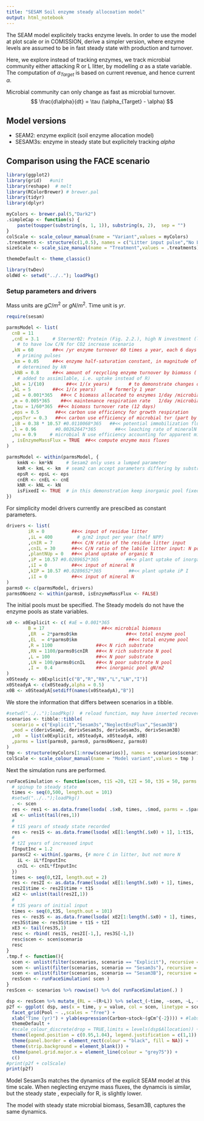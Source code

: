 ```yaml
---
title: "SESAM Soil enzyme steady allocoation model"
output: html_notebook
---
```


The SEAM model explicitely tracks enzyme levels. In order to use the model at plot scale or in COMISSION, derive a simpler version, where enzyme levels are assumed to be in fast steady state with production and turnover.

Here, we explore instead of tracking enzymes, we track microbial community either
attacking R or L litter, by modelling $\alpha$ as a state variable. The computation
of $\alpha_{Target}$ is based on current revenue, and hence current $\alpha$.

Microbial community can only change as fast as microbial turnover.
$$
\frac{d\alpha}{dt} = \tau (\alpha_{Target} - \alpha) 
$$

## Model versions
- SEAM2: enzyme explicit (soil enzyme allocation model)
- SESAM3s: enzyme in steady state but explicitely tracking $alpha$

## Comparison using the FACE scenario
```r
library(ggplot2)
library(grid)   #unit
library(reshape)  # melt
library(RColorBrewer) # brewer.pal
library(tidyr)
library(dplyr)

myColors <- brewer.pal(5,"Dark2")	
.simpleCap <- function(s) {
    paste(toupper(substring(s, 1, 1)), substring(s, 2),  sep = "")
}
colScale <- scale_colour_manual(name = "Variant",values = myColors)
.treatments <- structure(c(1,0.5), names = c("Litter input pulse","No Litter input"))
sizeScale <- scale_size_manual(name = "Treatment",values = .treatments)

themeDefault <- theme_classic()  
```

```r
library(twDev)
oldWd <- setwd("../.."); loadPkg()
```


### Setup parameters and drivers
Mass units are $gC/m^2$ or $gN/m^2$. Time unit is $yr$.
```r
require(sesam)

parmsModel <- list(
  cnB = 11
  ,cnE = 3.1     # Sterner02: Protein (Fig. 2.2.), high N investment (low P) need 
    # to have low C/N for CO2 increase scenario
  ,kN = 60       ##<< /yr enzyme turnover 60 times a year, each 6 days -> fast 
    # priming pulses
  ,km = 0.05     ##<< enzyme half-saturation constant, in magnitude of enzymes, 
    # determined by kN
  ,kNB = 0.8     ##<< amount of recycling enzyme turnover by biomass (
    # added to assimilable, i.e. uptake instead of R)
  ,kR = 1/(10)        ##<< 1/(x years)       # to demonstrate changes on short time scale
  ,kL = 5        ##<< 1/(x years)     # formerly 1 year
  ,aE = 0.001*365   ##<< C biomass allocated to enzymes 1/day /microbial biomass
  ,m = 0.005*365    ##<< maintenance respiration rate   1/day /microbial biomass, Bogedom Fig. 1
  ,tau = 1/60*365  ##<< biomass turnover rate (12 days)
  ,eps = 0.5      ##<< carbon use efficiency for growth respiration
  ,epsTvr = 0.3   ##<< carbon use efficiency of microbial tvr (part by predators which respire and corresponding amount of N must be mineralized)
  ,iB = 0.38 * 10.57 #0.0110068*365   ##<< potential immobilization flux rate (immoPot = iB I)
  ,l = 0.96       #0.00262647*365       ##<< leaching rate of mineralN l I
  ,nu = 0.9     # microbial N use efficiency accounting for apparent minceralization of N during uptake in heterogeneous soils
  , isEnzymeMassFlux = TRUE  ##<< compute enzyme mass fluxes
)

parmsModel <- within(parmsModel, {
    kmkN <- km*kN     # Sesam2 only uses a lumped parameter
    kmR <- kmL <- km  # seam2 can accept parameters differing by substrate
    epsR <- epsL <- eps
    cnER <- cnEL <- cnE 
    kNR <- kNL <- kN    
    isFixedI <- TRUE  # in this demonstration keep inorganic pool fixed
})

```

For simplicity model drivers currently are prescibed as constant parameters.
```r
drivers <- list(
        iR = 0          ##<< input of residue litter
        ,iL = 400         # g/m2 input per year (half NPP)
        ,cnIR = 7       ##<< C/N ratio of the residue litter input
        ,cnIL = 30      ##<< C/N ratio of the labile litter input: N poor substrate, here no inorganic N supply, 
        ,plantNUp = 0   ##<< pland uptake of organic N
        ,iP = 10.57 #0.0289652*365          ##<< plant uptake of inorganic N (I), currently as absolute flux
        ,iI = 0         ##<< input of mineral N
        ,kIP = 10.57 #0.0289652*365          ##<< plant uptake iP I
        ,iI = 0         ##<< input of mineral N
)
parms0 <- c(parmsModel, drivers)
parms0Noenz <- within(parms0, isEnzymeMassFlux <- FALSE)
```

The initial pools must be specified. The Steady models do not have the enzyme pools as state variables.
```r
x0 <- x0Explicit <- c( #aE = 0.001*365
        B = 17                     ##<< microbial biomass 
        ,ER  = 2*parms0$km                  ##<< total enzyme pool
        ,EL  = 4*parms0$km                   ##<< total enzyme pool
        ,R = 1100                ##<< N rich substrate
        ,RN = 1100/parms0$cnIR   ##<< N rich substrate N pool
        ,L = 100                 ##<< N poor substrate
        ,LN = 100/parms0$cnIL    ##<< N poor substrate N pool
        ,I =  0.4                ##<< inorganic pool gN/m2
)
x0Steady <- x0Explicit[c("B","R","RN","L","LN","I")]
x0SteadyA <- c(x0Steady,alpha = 0.5)
x0B <- x0SteadyA[setdiff(names(x0SteadyA),"B")]
```

We store the information that differs between scenarios in a tibble.
```r
#setwd("../..");loadPkg()  # reload function, may have inserted recover
scenarios <- tibble::tibble(
  scenario = c("Explicit","Sesam3s","NeglectEnzFlux","Sesam3B")
  ,mod = c(derivSeam2, derivSesam3s, derivSesam3s, derivSesam3B)
  ,x0  = list(x0Explicit, x0SteadyA, x0SteadyA, x0B)
  ,parms = list(parms0, parms0, parms0Noenz, parms0)
)
tmp <- structure(myColors[1:nrow(scenarios)], names = scenarios$scenario)
colScale <- scale_colour_manual(name = "Model variant",values = tmp )
```

Next the simulation runs are performed.
```r
runFaceSimulation <- function(scen, t1S =20, t2I = 50, t3S = 50, parms = parms0){
  # spinup to steady state
  times <- seq(0,500, length.out = 101)
  #setwd("../..");loadPkg()
  . <- scen
  res <- res1 <- as.data.frame(lsoda( .$x0, times, .$mod, parms = .$parms))
  xE <- unlist(tail(res,1))
  #
  # t1S years of steady state recorded
  res <- res1S <- as.data.frame(lsoda( xE[1:length(.$x0) + 1], 1:t1S, .$mod, parms = .$parms))
  #
  # t2I years of increased input
  fInputInc = 1.2
  parmsC2 <- within(.$parms, {# more C in litter, but not more N 
    iL <- iL*fInputInc
    cnIL <- cnIL*fInputInc
  }) 
  times <- seq(0,t2I, length.out = 2)
  res <- res2I <- as.data.frame(lsoda( xE[1:length(.$x0) + 1], times, .$mod, parms = parmsC2))
  res2I$time <- res2I$time + t1S 
  xE2 <- unlist(tail(res2I,1))
  #
  # t3S years of initial input
  times <- seq(0,t3S, length.out = 101)
  res <- res3S <- as.data.frame(lsoda( xE2[1:length(.$x0) + 1], times, .$mod, parms = .$parms))
  res3S$time <- res3S$time + t1S + t2I
  xE3 <- tail(res3S,1)
  resc <- rbind( res1S, res2I[-1,], res3S[-1,])
  resc$scen <- scen$scenario
  resc
}
.tmp.f <- function(){
  scen <- unlist(filter(scenarios, scenario == "Explicit"), recursive = FALSE)
  scen <- unlist(filter(scenarios, scenario == "Sesam3s"), recursive = FALSE)
  scen <- unlist(filter(scenarios, scenario == "Sesam3B"), recursive = FALSE)
  resScen <- runFaceSimulation( scen )
}
resScen <- scenarios %>% rowwise() %>% do( runFaceSimulation(.) )
```


```r
dsp <- resScen %>% mutate_(RL = ~(R+L)) %>% select_(~time, ~scen, ~L, ~R, ~RL) %>% gather_("Pool","value", c("L","R","RL"))
p2f <- ggplot( dsp, aes(x = time, y = value, col = scen, linetype = scen)) + geom_line(size = 1) +
  facet_grid(Pool ~ .,scales = "free") + 
  xlab("Time (yr)") + ylab(expression(Carbon~stock~(gCm^{-2}))) + #labs(linetype = "Substrate pool") +
  themeDefault +
  #scale_colour_discrete(drop = TRUE,limits = levels(dsp$Allocation)) +
  theme(legend.position = c(0.95,1.04), legend.justification = c(1,1)) +
  theme(panel.border = element_rect(colour = "black", fill = NA)) +
  theme(strip.background = element_blank()) +			
  theme(panel.grid.major.x = element_line(colour = "grey75")) +
  c()
#print(p2f + colScale)
print(p2f)
```

Model Sesam3s matches the dynamics of the explicit SEAM model at this time scale.
When neglecting enzyme mass fluxes, the dynamcis is similar, but the steady state 
, expecially for R, is slightly lower.

The model with steady state microbial biomass, Sesam3B, captures the same dynamics.



